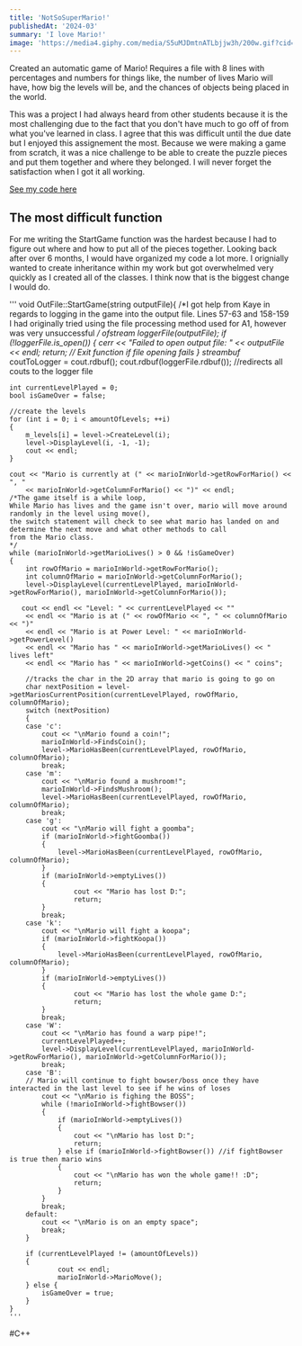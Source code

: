 ```yaml
---
title: 'NotSoSuperMario!'
publishedAt: '2024-03'
summary: 'I love Mario!'
image: 'https://media4.giphy.com/media/S5uMJDmtnATLbjjw3h/200w.gif?cid=6c09b9526cdxhyrsip90g6ta602cx61p83nx1oftc6ugvblh&ep=v1_gifs_search&rid=200w.gif&ct=g'
---
```


Created an automatic game of Mario! Requires a file with 8 lines with percentages 
and numbers for things like, the number of lives Mario will have, how big the levels will be,
and the chances of objects being placed in the world. 

This was a project I had always heard from other students because it is the most challenging due to the fact that you don't
have much to go off of from what you've learned in class. I agree that this was difficult until the due date but I enjoyed this 
assignement the most. Because we were making a game from scratch, it was a nice challenge to be able to create the puzzle pieces and
put them together and where they belonged. I will never forget the satisfaction when I got it all working.

[See my code here](https://github.com/MaggieHillebrecht/Not-So-Super-Mario)

## The most difficult function
For me writing the StartGame function was the hardest because I had to figure out where and how to put all of the pieces together. Looking back after over 6 months, I would have organized my code a lot more. I orignially wanted to create inheritance within my work but got overwhelmed very quickly as I created all of the classes. I think now that is the biggest change I would do.

'''
void OutFile::StartGame(string outputFile){
    /*I got help from Kaye in regards to logging in the game into the output file.
    Lines 57-63 and 158-159
    I had originally tried using the file processing method used for A1, however
    was very unsuccessful
    */
    ofstream loggerFile(outputFile);
    if (!loggerFile.is_open()) {
        cerr << "Failed to open output file: " << outputFile << endl;
        return; // Exit function if file opening fails
    }
    streambuf* coutToLogger = cout.rdbuf(); 
    cout.rdbuf(loggerFile.rdbuf()); //redirects all couts to the logger file

    int currentLevelPlayed = 0;
    bool isGameOver = false;

    //create the levels
    for (int i = 0; i < amountOfLevels; ++i)
    {
        m_levels[i] = level->CreateLevel(i);
        level->DisplayLevel(i, -1, -1);
        cout << endl;
    }

    cout << "Mario is currently at (" << marioInWorld->getRowForMario() << ", "
        << marioInWorld->getColumnForMario() << ")" << endl;
    /*The game itself is a while loop,
    While Mario has lives and the game isn't over, mario will move around randomly in the level using move(),
    the switch statement will check to see what mario has landed on and determine the next move and what other methods to call
    from the Mario class.
    */
    while (marioInWorld->getMarioLives() > 0 && !isGameOver)
    {
        int rowOfMario = marioInWorld->getRowForMario();
        int columnOfMario = marioInWorld->getColumnForMario();
        level->DisplayLevel(currentLevelPlayed, marioInWorld->getRowForMario(), marioInWorld->getColumnForMario());

       cout << endl << "Level: " << currentLevelPlayed << ""
        << endl << "Mario is at (" << rowOfMario << ", " << columnOfMario << ")"
        << endl << "Mario is at Power Level: " << marioInWorld->getPowerLevel()
        << endl << "Mario has " << marioInWorld->getMarioLives() << " lives left"
        << endl << "Mario has " << marioInWorld->getCoins() << " coins";

        //tracks the char in the 2D array that mario is going to go on
        char nextPosition = level->getMariosCurrentPosition(currentLevelPlayed, rowOfMario, columnOfMario);
        switch (nextPosition)
        {
        case 'c':
            cout << "\nMario found a coin!";
            marioInWorld->FindsCoin();
            level->MarioHasBeen(currentLevelPlayed, rowOfMario, columnOfMario);
            break;
        case 'm':
            cout << "\nMario found a mushroom!";
            marioInWorld->FindsMushroom();
            level->MarioHasBeen(currentLevelPlayed, rowOfMario, columnOfMario);
            break;
        case 'g':
            cout << "\nMario will fight a goomba";
            if (marioInWorld->fightGoomba())
            {
                level->MarioHasBeen(currentLevelPlayed, rowOfMario, columnOfMario);
            }
            if (marioInWorld->emptyLives())
            {
                    cout << "Mario has lost D:";
                    return;
            }
            break;
        case 'k':
            cout << "\nMario will fight a koopa";
            if (marioInWorld->fightKoopa())
            {
                level->MarioHasBeen(currentLevelPlayed, rowOfMario, columnOfMario);
            }
            if (marioInWorld->emptyLives())
            {
                    cout << "Mario has lost the whole game D:";
                    return;
            }
            break;  
        case 'W':
            cout << "\nMario has found a warp pipe!";
            currentLevelPlayed++;
            level->DisplayLevel(currentLevelPlayed, marioInWorld->getRowForMario(), marioInWorld->getColumnForMario());
            break;  
        case 'B':
        // Mario will continue to fight bowser/boss once they have interacted in the last level to see if he wins of loses
            cout << "\nMario is fighing the BOSS";
            while (!marioInWorld->fightBowser())
            {
                if (marioInWorld->emptyLives())
                {
                    cout << "\nMario has lost D:";
                    return;
                } else if (marioInWorld->fightBowser()) //if fightBowser is true then mario wins
                {
                    cout << "\nMario has won the whole game!! :D";
                    return;
                }
            }
            break;                
        default:
            cout << "\nMario is on an empty space";
            break;
        }
        
        if (currentLevelPlayed != (amountOfLevels))
        {        
                cout << endl;
                marioInWorld->MarioMove();
        } else {
            isGameOver = true;
        }
    }
    '''

#C++